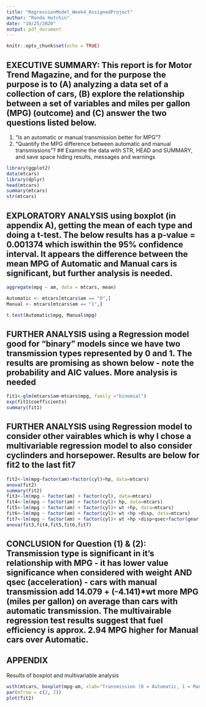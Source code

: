 ```yaml
---
title: "RegressionModel_Week4_AssignedProject"
author: "Ronda Hutchin"
date: "10/25/2020"
output: pdf_document
---
```

```r
knitr::opts_chunk$set(echo = TRUE)
```

## EXECUTIVE SUMMARY: This report is for Motor Trend Magazine, and for the purpose the purpose is to (A) analyzing a data set of a collection of cars,  (B) explore the relationship between a set of variables and miles per gallon (MPG) (outcome) and (C) answer the two questions listed below.

(1) “Is an automatic or manual transmission better for MPG”?
(2) "Quantify the MPG difference between automatic and manual transmissions"?
## Examine the data with STR, HEAD and SUMMARY, and save space hiding results, messages and warnings
```r
library(ggplot2)
data(mtcars)
library(dplyr)
head(mtcars)
summary(mtcars)
str(mtcars)
```
## EXPLORATORY ANALYSIS using boxplot (in appendix A), getting the mean of each type and doing a t-test. The below results has a p-value = 0.001374 which iswithin the 95% confidence interval.  It appears the difference between the mean MPG of Automatic and Manual cars is significant, but further analysis is needed.
```r
aggregate(mpg ~ am, data = mtcars, mean)

Automatic <- mtcars[mtcars$am == "0",]
Manual <- mtcars[mtcars$am == "1",]

t.test(Automatic$mpg, Manual$mpg)
```
## FURTHER ANALYSIS using a Regression model good for "binary" models since we have two transmission types represented by 0 and 1.  The results are promising as shown below - note the probability and AIC values.  More analysis is needed
```r
fit1<-glm(mtcars$am~mtcars$mpg, family ="binomial")
exp(fit1$coefficients)
summary(fit1)
```

## FURTHER ANALYSIS using Regression model to consider other vairables which is why I chose a multivariable regression model to also consider cyclinders and horsepower.  Results are below for fit2 to the last fit7
```r
fit2<-lm(mpg~factor(am)+factor(cyl)+hp, data=mtcars)
anova(fit2)
summary(fit2)
fit3<-lm(mpg ~ factor(am) + factor(cyl), data=mtcars)
fit4<-lm(mpg ~ factor(am) + factor(cyl)+ hp, data=mtcars)
fit5<-lm(mpg ~ factor(am) + factor(cyl)+ wt +hp, data=mtcars)
fit6<-lm(mpg ~ factor(am) + factor(cyl)+ wt +hp +disp, data=mtcars)
fit7<-lm(mpg ~ factor(am) + factor(cyl)+ wt +hp +disp+qsec+factor(gear)+factor(carb), data=mtcars)
anova(fit3,fit4,fit5,fit6,fit7)
```
## CONCLUSION for  Question (1) & (2): Transmission type is significant in it’s relationship with MPG - it has lower value significance when considered with weight AND qsec (acceleration) - cars with manual transmission add 14.079 + (-4.141)*wt more MPG (miles per gallon) on average than cars with automatic transmission. The multivairable regression test results suggest that fuel efficiency is approx. 2.94 MPG higher for Manual cars over Automatic.   
## APPENDIX 
Results of boxplot and multivariable analysis
```r
with(mtcars, boxplot(mpg~am, xlab="Transmission (0 = Automatic, 1 = Manual)", ylab="MPG"))
par(mfrow = c(2, 2))
plot(fit2)
```

